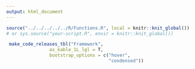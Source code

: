 ```yaml
---
output: html_document
---
```


```r
source("../../../../../R/Functions.R", local = knitr::knit_global())
# or sys.source("your-script.R", envir = knitr::knit_global())
```

```r
 make_code_releases_tbl("Framework",
                as_kable_1L_lgl = T,
                bootstrap_options = c("hover", 
                                      "condensed"))
```



